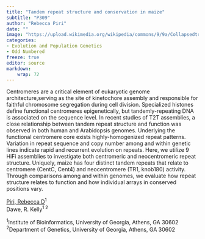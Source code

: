 ```yaml
---
title: "Tandem repeat structure and conservation in maize"
subtitle: "P309"
author: "Rebecca Piri"
date: ""
image: "https://upload.wikimedia.org/wikipedia/commons/9/9a/CollapsedtreeLabels-simplified-fi.svg"
categories: 
- Evolution and Population Genetics
- Odd Numbered
freeze: true
editor: source
markdown: 
    wrap: 72
---
```


Centromeres are a critical element of eukaryotic genome architecture,serving as the site of kinetochore assembly and responsible for faithful chromosome segregation during cell division. Specialized histones define functional centromeres epigenetically, but tandemly-repeating DNA is associated on the sequence level. In recent studies of T2T assemblies, a close relationship between tandem repeat structure and function was observed in both human and Arabidopsis genomes. Underlying the functional centromere core exists highly-homogenized repeat patterns. Variation in repeat sequence and copy number among and within genetic lines indicate rapid and recurrent evolution on repeats. Here, we utilize 9 HiFi assemblies to investigate both centromeric and neocentromeric repeat structure. Uniquely, maize has four distinct tandem repeats that relate to centromere (CentC, Cent4) and neocentromere (TR1, knob180) activity. Through comparisons among and within genomes, we evaluate how repeat structure relates to function and how individual arrays in conserved positions vary.

<a href='mailto:rdp22327@uga.edu'>Piri, Rebecca D</a><sup>1</sup><br>Dawe, R. Kelly<sup>1 2</sup><br>

<sup>1</sup>Institute of Bioinformatics, University of Georgia, Athens, GA 30602<br><sup>2</sup>Department of Genetics, University of Georgia, Athens, GA 30602<br>